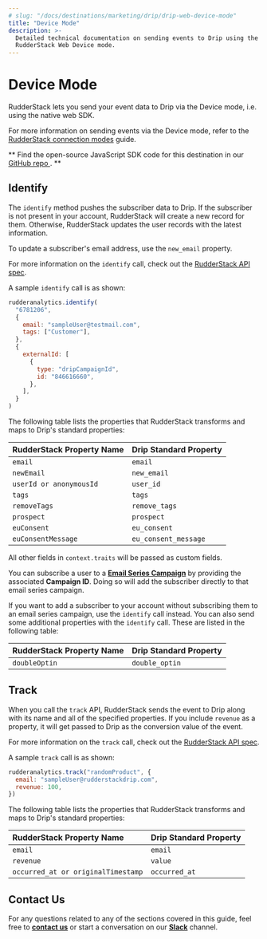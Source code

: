 ```yaml
---
# slug: "/docs/destinations/marketing/drip/drip-web-device-mode"
title: "Device Mode"
description: >-
  Detailed technical documentation on sending events to Drip using the
  RudderStack Web Device mode.
---
```


# Device Mode

RudderStack lets you send your event data to Drip via the Device mode, i.e. using the native web SDK.

<div class="infoBlock">

For more information on sending events via the Device mode, refer to the <a href="../../../connections/rudderstack-connection-modes/">RudderStack connection modes</a> guide.

</div>

<div class="successBlock">

  **
    Find the open-source JavaScript SDK code for this destination in our
    <a href="https://github.com/rudderlabs/rudder-sdk-js/tree/production/integrations/Drip">
      GitHub repo
    </a>.
  **
</div>

## Identify

The `identify` method pushes the subscriber data to Drip. If the subscriber is not present in your account, RudderStack will create a new record for them. Otherwise, RudderStack updates the user records with the latest information.

<div class="infoBlock">

To update a subscriber's email address, use the <code class="inline-code">new_email</code> property.

</div>

<div class="infoBlock">

For more information on the <code class="inline-code">identify</code> call, check out the <a href="../../../rudderstack-api/rudderstack-spec/identify/">RudderStack API spec</a>.

</div>

A sample `identify` call is as shown:

```javascript
rudderanalytics.identify(
  "6781206",
  {
    email: "sampleUser@testmail.com",
    tags: ["Customer"],
  },
  {
    externalId: [
      {
        type: "dripCampaignId",
        id: "846616660",
      },
    ],
  }
)
```

The following table lists the properties that RudderStack transforms and maps to Drip's standard properties:

| **RudderStack Property Name** | **Drip Standard Property** |
| :---------------------------- | :------------------------- |
| `email`                       | `email`                    |
| `newEmail`                    | `new_email`                |
| `userId or anonymousId`       | `user_id`                  |
| `tags`                        | `tags`                     |
| `removeTags`                  | `remove_tags`              |
| `prospect`                    | `prospect`                 |
| `euConsent`                   | `eu_consent`               |
| `euConsentMessage`            | `eu_consent_message`       |

<div class="infoBlock">

All other fields in <code class="inline-code">context.traits</code> will be passed as custom fields.

</div>

You can subscribe a user to a [**Email Series Campaign**](https://www.drip.com/learn/docs/guides/overview-of-drip) by providing the associated **Campaign ID**. Doing so will add the subscriber directly to that email series campaign.

If you want to add a subscriber to your account without subscribing them to an email series campaign, use the `identify` call instead. You can also send some additional properties with the `identify` call. These are listed in the following table:

| **RudderStack Property Name** | **Drip Standard Property** |
| :---------------------------- | :------------------------- |
| `doubleOptin`                 | `double_optin`             |

## Track

When you call the `track` API, RudderStack sends the event to Drip along with its name and all of the specified properties. If you include `revenue` as a property, it will get passed to Drip as the conversion value of the event.

<div class="infoBlock">

For more information on the <code class="inline-code">track</code> call, check out the <a href="../../../rudderstack-api/rudderstack-spec/track/">RudderStack API spec</a>.

</div>

A sample `track` call is as shown:

```javascript
rudderanalytics.track("randomProduct", {
  email: "sampleUser@rudderstackdrip.com",
  revenue: 100,
})
```

The following table lists the properties that RudderStack transforms and maps to Drip's standard properties:

| **RudderStack Property Name**      | **Drip Standard Property** |
| :--------------------------------- | :------------------------- |
| `email`                            | `email`                    |
| `revenue`                          | `value`                    |
| `occurred_at or originalTimestamp` | `occurred_at`              |

## Contact Us

For any questions related to any of the sections covered in this guide, feel free to [**contact us**](mailto:%20docs@rudderstack.com) or start a conversation on our [**Slack**](https://rudderstack.com/join-rudderstack-slack-community) channel.
